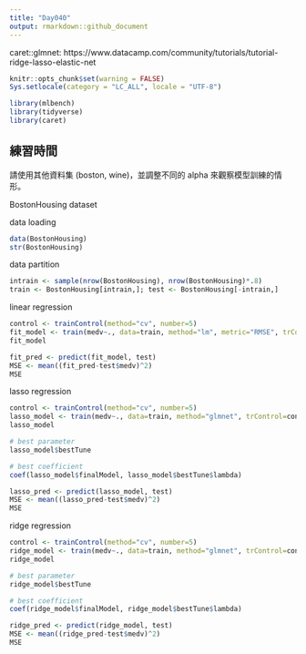 ```yaml
---
title: "Day040"
output: rmarkdown::github_document
---
```

caret::glmnet: https://www.datacamp.com/community/tutorials/tutorial-ridge-lasso-elastic-net


```r
knitr::opts_chunk$set(warning = FALSE)
Sys.setlocale(category = "LC_ALL", locale = "UTF-8")
```

```r
library(mlbench)
library(tidyverse)
library(caret)
```
## 練習時間  
請使用其他資料集 (boston, wine)，並調整不同的 alpha 來觀察模型訓練的情形。  


BostonHousing dataset  

data loading
```r
data(BostonHousing)
str(BostonHousing)
```
  
data partition
```r
intrain <- sample(nrow(BostonHousing), nrow(BostonHousing)*.8)
train <- BostonHousing[intrain,]; test <- BostonHousing[-intrain,]
```

  
linear regression
```r
control <- trainControl(method="cv", number=5)
fit_model <- train(medv~., data=train, method="lm", metric="RMSE", trControl=control)
fit_model

fit_pred <- predict(fit_model, test)
MSE <- mean((fit_pred-test$medv)^2)
MSE
```
  
lasso regression
```r
control <- trainControl(method="cv", number=5)
lasso_model <- train(medv~., data=train, method="glmnet", trControl=control, tuneGrid = expand.grid(alpha = 1,lambda = seq(0.001,0.1,by = 0.001)))
lasso_model

# best parameter
lasso_model$bestTune

# best coefficient
coef(lasso_model$finalModel, lasso_model$bestTune$lambda)

lasso_pred <- predict(lasso_model, test)
MSE <- mean((lasso_pred-test$medv)^2)
MSE
```

  
ridge regression
```r
control <- trainControl(method="cv", number=5)
ridge_model <- train(medv~., data=train, method="glmnet", trControl=control, tuneGrid = expand.grid(alpha = 0,lambda = seq(0.001,0.1,by = 0.001)))
ridge_model

# best parameter
ridge_model$bestTune

# best coefficient
coef(ridge_model$finalModel, ridge_model$bestTune$lambda)

ridge_pred <- predict(ridge_model, test)
MSE <- mean((ridge_pred-test$medv)^2)
MSE
```


